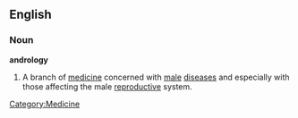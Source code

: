 ==English==
===Noun===
'''andrology'''

# A branch of [[medicine]] concerned with [[male]] [[disease]]s and especially with those affecting the male [[reproductive]] system.

[[Category:Medicine]]